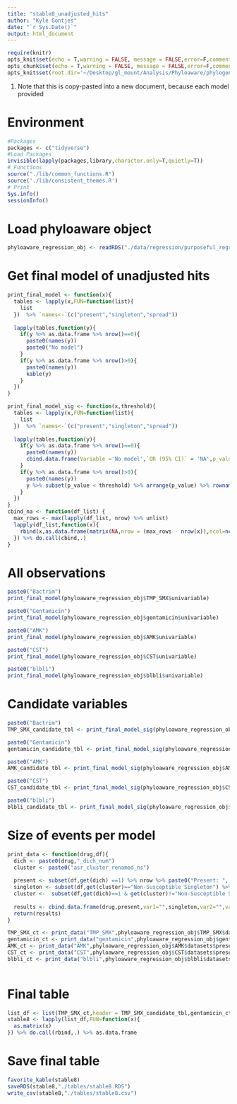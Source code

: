 ```yaml
---
title: "stable8_unadjusted_hits"
author: "Kyle Gontjes"
date: "`r Sys.Date()`"
output: html_document
---
```

```r
require(knitr)
opts_knit$set(echo = T,warning = FALSE, message = FALSE,error=F,comment=NA) 
opts_chunk$set(echo = T,warning = FALSE, message = FALSE,error=F,comment=NA)
opts_knit$set(root.dir='~/Desktop/gl_mount/Analysis/Phyloaware/phylogenetic-resistance-ms/')
```

1. Note that this is copy-pasted into a new document, because each model provided 

# Environment
```r
#Packages
packages <- c("tidyverse")   
#Load Packages
invisible(lapply(packages,library,character.only=T,quietly=T)) 
# Functions
source("./lib/common_functions.R")
source('./lib/consistent_themes.R')
# Print
Sys.info()
sessionInfo() 
``` 

# Load phyloaware object
```r
phyloaware_regression_obj <- readRDS("./data/regression/purposeful_regression_results.RDS")
```

# Get final model of unadjusted hits
```r
print_final_model <- function(x){
  tables <- lapply(x,FUN=function(list){
    list
  })  %>% `names<-`(c("present","singleton","spread"))
  
  lapply(tables,function(y){
    if(y %>% as.data.frame %>% nrow()==0){
      paste0(names(y))
      paste0("No model")
    } 
    if(y %>% as.data.frame %>% nrow()>0){
      paste0(names(y))
      kable(y)
    } 
  })
}

print_final_model_sig <- function(x,threshold){
  tables <- lapply(x,FUN=function(list){
    list
  })  %>% `names<-`(c("present","singleton","spread"))
  
  lapply(tables,function(y){
    if(y %>% as.data.frame %>% nrow()==0){
      paste0(names(y))
      cbind.data.frame(Variable ='No model',`OR (95% CI)` = 'NA',p_value ='NA')
    } 
    if(y %>% as.data.frame %>% nrow()>0){
      paste0(names(y))
      y %>% subset(p_value < threshold) %>% arrange(p_value) %>% rownames_to_column(.,'Variable') %>% select("Variable","OR (95% CI)","p_value")
    } 
  })
}
cbind_na <- function(df_list) { 
  max_rows <- max(lapply(df_list, nrow) %>% unlist) 
  lapply(df_list,function(x){
    rbind(x,as.data.frame(matrix(NA,nrow = (max_rows - nrow(x)),ncol=ncol(x))) %>% mutate_all(as.character) %>% `colnames<-`(c("Variable","OR (95% CI)","p_value")))
  }) %>% do.call(cbind,.)
}
```

# All observations
```r
paste0("Bactrim")
print_final_model(phyloaware_regression_obj$TMP_SMX$univariable)  

paste0("Gentamicin")
print_final_model(phyloaware_regression_obj$gentamicin$univariable) 

paste0("AMK")
print_final_model(phyloaware_regression_obj$AMK$univariable) 

paste0("CST")
print_final_model(phyloaware_regression_obj$CST$univariable)  

paste0("blbli")
print_final_model(phyloaware_regression_obj$blbli$univariable) 
```

# Candidate variables
```r
paste0("Bactrim")
TMP_SMX_candidate_tbl <- print_final_model_sig(phyloaware_regression_obj$TMP_SMX$univariable,0.2)  %>% cbind_na

paste0("Gentamicin")
gentamicin_candidate_tbl <- print_final_model_sig(phyloaware_regression_obj$gentamicin$univariable,0.2)  %>% cbind_na

paste0("AMK")
AMK_candidate_tbl <- print_final_model_sig(phyloaware_regression_obj$AMK$univariable,0.2)  %>% cbind_na

paste0("CST")
CST_candidate_tbl <- print_final_model_sig(phyloaware_regression_obj$CST$univariable,0.2)   %>% cbind_na

paste0("blbli")
blbli_candidate_tbl <- print_final_model_sig(phyloaware_regression_obj$blbli$univariable,0.2)  %>% cbind_na
```

# Size of events per model
```r
print_data <- function(drug,df){
  dich <- paste0(drug,"_dich_num")
  cluster <- paste0("asr_cluster_renamed_ns")  
  
  present <- subset(df,get(dich) ==1) %>% nrow %>% paste0("Present: ",.) 
  singleton <- subset(df,get(cluster)=="Non-Susceptible Singleton") %>% nrow  %>% paste0("Singleton: ",.)
  cluster <-  subset(df,get(dich)==1 & get(cluster)!="Non-Susceptible Singleton") %>% nrow  %>% paste0("Cluster: ",.)
  
  results <- cbind.data.frame(drug,present,var1="",singleton,var2="",var3="",cluster,var6="",var5="")
  return(results)
}

TMP_SMX_ct <- print_data("TMP_SMX",phyloaware_regression_obj$TMP_SMX$datasets$present)
gentamicin_ct <- print_data("gentamicin",phyloaware_regression_obj$gentamicin$datasets$present)
AMK_ct <- print_data("AMK",phyloaware_regression_obj$AMK$datasets$present)
CST_ct <- print_data("CST",phyloaware_regression_obj$CST$datasets$present)
blbli_ct <- print_data("blbli",phyloaware_regression_obj$blbli$datasets$present)
 
```

# Final table
```r
list_df <- list(TMP_SMX_ct,header = TMP_SMX_candidate_tbl,gentamicin_ct,gentamicin_candidate_tbl,AMK_ct,AMK_candidate_tbl,CST_ct,CST_candidate_tbl,blbli_ct,blbli_candidate_tbl)
stable8 <- lapply(list_df,FUN=function(x){
  as.matrix(x)
}) %>% do.call(rbind,.) %>% as.data.frame  
```

# Save final table
```r
favorite_kable(stable8)
saveRDS(stable8,"./tables/stable8.RDS")
write_csv(stable8,"./tables/stable8.csv")
```
